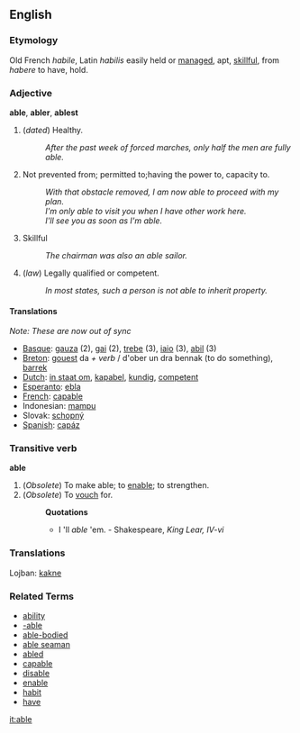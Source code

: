 ==English==

===Etymology===
Old French ''habile'', Latin ''habilis'' easily held or [[manage]]d, apt, [[skillful]], from ''habere'' to have, hold.

===Adjective===
'''able''', '''abler''', '''ablest'''

# (''dated'') Healthy.
#: ''After the past week of forced marches, only half the men are fully able.''
# Not prevented from; permitted to;having the power to, capacity to.
#: ''With that obstacle removed, I am now able to proceed with my plan.''
#: ''I'm only able to visit you when I have other work here.''
#: ''I'll see you as soon as I'm able.''
# Skillful
#: ''The chairman was also an able sailor.''
# (''law'') Legally qualified or competent.
#: ''In most states, such a person is not able to inherit property.''


====Translations====
''Note: These are now out of sync''

*[[Basque]]: [[gauza]] (2), [[gai]] (2), [[trebe                             ]] (3), [[iaio]] (3), [[abil]] (3)
*[[Breton]]: [[gouest]] da ''+ verb'' / d'ober un dra bennak (to do something), [[barrek]]
*[[Dutch]]: [[in staat om]], [[kapabel]], [[kundig]], [[competent]]
*[[Esperanto]]: [[ebla]]
*[[French]]: [[capable]]
*Indonesian: [[mampu]]
*Slovak: [[schopný]]
*[[Spanish]]: [[capáz]]

===Transitive verb===
'''able'''

# (''Obsolete'') To make able; to [[enable]]; to strengthen.
# (''Obsolete'') To [[vouch]] for.
#:'''Quotations'''
#:*I 'll ''able'' 'em. - Shakespeare, ''King Lear, IV-vi''

===Translations===

Lojban: [[kakne]]

===Related Terms===
*[[ability]]
*[[-able]]
*[[able-bodied]]
*[[able seaman]]
*[[abled]]
*[[capable]]
*[[disable]]
*[[enable]]
*[[habit]]
*[[have]]

[[it:able]]